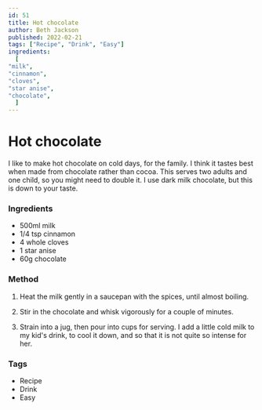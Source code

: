 ```yaml
---
id: 51
title: Hot chocolate
author: Beth Jackson
published: 2022-02-21
tags: ["Recipe", "Drink", "Easy"]
ingredients:
  [
"milk",
"cinnamon",
"cloves",
"star anise",
"chocolate",
  ]
---
```


# Hot chocolate

<BlogTextWrapper>

I like to make hot chocolate on cold days, for the family. I think it tastes best when made from chocolate rather than cocoa. This serves two adults and one child, so you might need to double it. I use dark milk chocolate, but this is down to your taste.

</BlogTextWrapper>

<BlogTextWrapper>

### Ingredients

- 500ml milk
- 1/4 tsp cinnamon
- 4 whole cloves
- 1 star anise
- 60g chocolate

</BlogTextWrapper>

<BlogTextWrapper>

### Method

1. Heat the milk gently in a saucepan with the spices, until almost boiling.

2. Stir in the chocolate and whisk vigorously for a couple of minutes.

3. Strain into a jug, then pour into cups for serving. I add a little cold milk to my kid's drink, to cool it down, and so that it is not quite so intense for her.

</BlogTextWrapper>

<BlogTextWrapper>

### Tags

- Recipe
- Drink
- Easy

</BlogTextWrapper>
